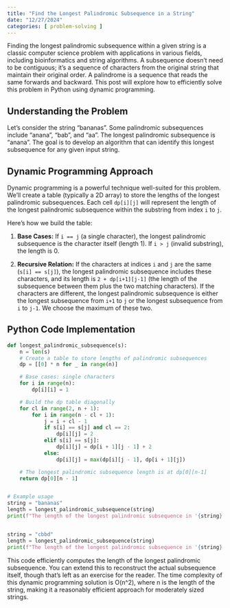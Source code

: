 ```yaml
---
title: "Find the Longest Palindromic Subsequence in a String"
date: "12/27/2024"
categories: [ problem-solving ]
---
```


Finding the longest palindromic subsequence within a given string is a classic computer science problem with applications in various fields, including bioinformatics and string algorithms.  A subsequence doesn't need to be contiguous; it's a sequence of characters from the original string that maintain their original order.  A palindrome is a sequence that reads the same forwards and backward. This post will explore how to efficiently solve this problem in Python using dynamic programming.

## Understanding the Problem

Let's consider the string "bananas".  Some palindromic subsequences include "anana", "bab", and "aa".  The longest palindromic subsequence is "anana". The goal is to develop an algorithm that can identify this longest subsequence for any given input string.

## Dynamic Programming Approach

Dynamic programming is a powerful technique well-suited for this problem. We'll create a table (typically a 2D array) to store the lengths of the longest palindromic subsequences.  Each cell `dp[i][j]` will represent the length of the longest palindromic subsequence within the substring from index `i` to `j`.

Here's how we build the table:

1. **Base Cases:**  If `i == j` (a single character), the longest palindromic subsequence is the character itself (length 1). If `i > j` (invalid substring), the length is 0.

2. **Recursive Relation:**  If the characters at indices `i` and `j` are the same (`s[i] == s[j]`), the longest palindromic subsequence includes these characters, and its length is `2 + dp[i+1][j-1]` (the length of the subsequence between them plus the two matching characters).  If the characters are different, the longest palindromic subsequence is either the longest subsequence from `i+1` to `j` or the longest subsequence from `i` to `j-1`.  We choose the maximum of these two.


## Python Code Implementation

```python
def longest_palindromic_subsequence(s):
    n = len(s)
    # Create a table to store lengths of palindromic subsequences
    dp = [[0] * n for _ in range(n)]

    # Base cases: single characters
    for i in range(n):
        dp[i][i] = 1

    # Build the dp table diagonally
    for cl in range(2, n + 1):
        for i in range(n - cl + 1):
            j = i + cl - 1
            if s[i] == s[j] and cl == 2:
                dp[i][j] = 2
            elif s[i] == s[j]:
                dp[i][j] = dp[i + 1][j - 1] + 2
            else:
                dp[i][j] = max(dp[i][j - 1], dp[i + 1][j])

    # The longest palindromic subsequence length is at dp[0][n-1]
    return dp[0][n - 1]


# Example usage
string = "bananas"
length = longest_palindromic_subsequence(string)
print(f"The length of the longest palindromic subsequence in '{string}' is: {length}")


string = "cbbd"
length = longest_palindromic_subsequence(string)
print(f"The length of the longest palindromic subsequence in '{string}' is: {length}")
```

This code efficiently computes the length of the longest palindromic subsequence.  You can extend this to reconstruct the actual subsequence itself, though that's left as an exercise for the reader.  The time complexity of this dynamic programming solution is O(n^2), where n is the length of the string, making it a reasonably efficient approach for moderately sized strings.

